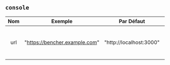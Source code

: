 ## `console`

|  Nom  |            Exemple            |       Par Défaut        | Obligatoire |                    Description                     |
| :---: | :---------------------------: | :---------------------: | :---------: | :------------------------------------------------: |
|  url  | "https://bencher.example.com" | "http://localhost:3000" |     Oui     | Spécifie l'URL de l'hôte de la console UI Bencher. |
